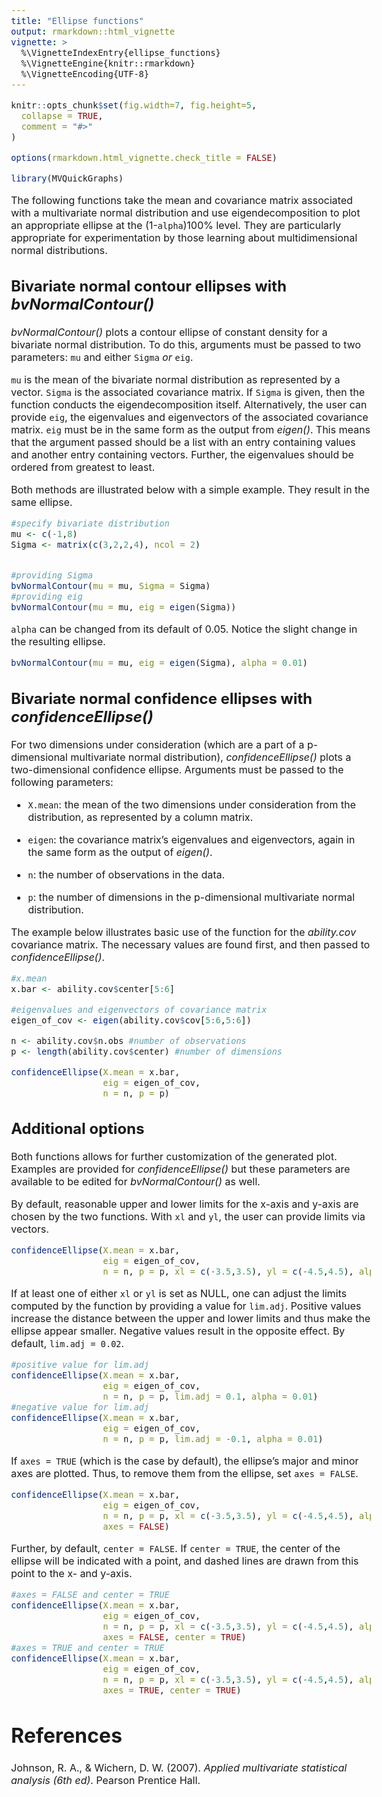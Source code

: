 ```yaml
---
title: "Ellipse functions"
output: rmarkdown::html_vignette
vignette: >
  %\VignetteIndexEntry{ellipse_functions}
  %\VignetteEngine{knitr::rmarkdown}
  %\VignetteEncoding{UTF-8}
---
```


<style type="text/css">
  body{
  font-size: 12pt;
}
</style>

```r
knitr::opts_chunk$set(fig.width=7, fig.height=5,
  collapse = TRUE,
  comment = "#>"
)

options(rmarkdown.html_vignette.check_title = FALSE)
```

```r
library(MVQuickGraphs)
```

The following functions take the mean and covariance matrix associated with a multivariate normal distribution and use eigendecomposition to plot an appropriate ellipse at the (1-`alpha`)100% level. They are particularly appropriate for experimentation by those learning about multidimensional normal distributions.

## Bivariate normal contour ellipses with _bvNormalContour()_

_bvNormalContour()_ plots a contour ellipse of constant density for a bivariate normal distribution. To do this, arguments must be passed to two parameters: `mu` and either `Sigma` *or* `eig`. 

`mu` is the mean of the bivariate normal distribution as represented by a vector. `Sigma` is the associated covariance matrix. If `Sigma` is given, then the function conducts the eigendecomposition itself. Alternatively, the user can provide `eig`, the eigenvalues and eigenvectors of the associated covariance matrix. `eig` must be in the same form as the output from _eigen()_. This means that the argument passed should be a list with an entry containing values and another entry containing vectors. Further, the eigenvalues should be ordered from greatest to least.

Both methods are illustrated below with a simple example. They result in the same ellipse.

```r
#specify bivariate distribution
mu <- c(-1,8)
Sigma <- matrix(c(3,2,2,4), ncol = 2)


#providing Sigma
bvNormalContour(mu = mu, Sigma = Sigma)
#providing eig
bvNormalContour(mu = mu, eig = eigen(Sigma))
```

`alpha` can be changed from its default of 0.05. Notice the slight change in the resulting ellipse.

```r
bvNormalContour(mu = mu, eig = eigen(Sigma), alpha = 0.01)
```


## Bivariate normal confidence ellipses with _confidenceEllipse()_

For two dimensions under consideration (which are a part of a p-dimensional multivariate normal distribution), _confidenceEllipse()_ plots a two-dimensional confidence ellipse. Arguments must be passed to the following parameters:

- `X.mean`: the mean of the two dimensions under consideration from the distribution, as represented by a column matrix.

- `eigen`: the covariance matrix's eigenvalues and eigenvectors, again in the same form as the output of _eigen()_.

- `n`: the number of observations in the data.

- `p`: the number of dimensions in the p-dimensional multivariate normal distribution.

The example below illustrates basic use of the function for the _ability.cov_ covariance matrix. The necessary values are found first, and then passed to _confidenceEllipse()_.

```r
#x.mean
x.bar <- ability.cov$center[5:6]

#eigenvalues and eigenvectors of covariance matrix
eigen_of_cov <- eigen(ability.cov$cov[5:6,5:6])

n <- ability.cov$n.obs #number of observations
p <- length(ability.cov$center) #number of dimensions

confidenceEllipse(X.mean = x.bar,
                  eig = eigen_of_cov,
                  n = n, p = p)
```

## Additional options

Both functions allows for further customization of the generated plot. Examples are provided for _confidenceEllipse()_ but these parameters are available to be edited for _bvNormalContour()_ as well. 

By default, reasonable upper and lower limits for the x-axis and y-axis are chosen by the two functions. With `xl` and `yl`, the user can provide limits via vectors.

```r
confidenceEllipse(X.mean = x.bar,
                  eig = eigen_of_cov,
                  n = n, p = p, xl = c(-3.5,3.5), yl = c(-4.5,4.5), alpha = 0.01)
```

If at least one of either `xl` or `yl` is set as NULL, one can adjust the limits computed by the function by providing a value for `lim.adj`. Positive values increase the distance between the upper and lower limits and thus make the ellipse appear smaller. Negative values result in the opposite effect. By default, `lim.adj = 0.02`.

```r
#positive value for lim.adj
confidenceEllipse(X.mean = x.bar,
                  eig = eigen_of_cov,
                  n = n, p = p, lim.adj = 0.1, alpha = 0.01)
#negative value for lim.adj
confidenceEllipse(X.mean = x.bar,
                  eig = eigen_of_cov,
                  n = n, p = p, lim.adj = -0.1, alpha = 0.01)
```

If `axes = TRUE` (which is the case by default), the ellipse's major and minor axes are plotted. Thus, to remove them from the ellipse, set `axes = FALSE`.

```r
confidenceEllipse(X.mean = x.bar,
                  eig = eigen_of_cov,
                  n = n, p = p, xl = c(-3.5,3.5), yl = c(-4.5,4.5), alpha = 0.01, 
                  axes = FALSE)
```

Further, by default, `center = FALSE`. If `center = TRUE`, the center of the ellipse will be indicated with a point, and dashed lines are drawn from this point to the x- and y-axis.

```r
#axes = FALSE and center = TRUE
confidenceEllipse(X.mean = x.bar,
                  eig = eigen_of_cov,
                  n = n, p = p, xl = c(-3.5,3.5), yl = c(-4.5,4.5), alpha = 0.01, 
                  axes = FALSE, center = TRUE)
#axes = TRUE and center = TRUE
confidenceEllipse(X.mean = x.bar,
                  eig = eigen_of_cov,
                  n = n, p = p, xl = c(-3.5,3.5), yl = c(-4.5,4.5), alpha = 0.01, 
                  axes = TRUE, center = TRUE)
```

# References

Johnson, R. A., & Wichern, D. W. (2007). _Applied multivariate statistical analysis (6th ed)_. Pearson Prentice Hall.
